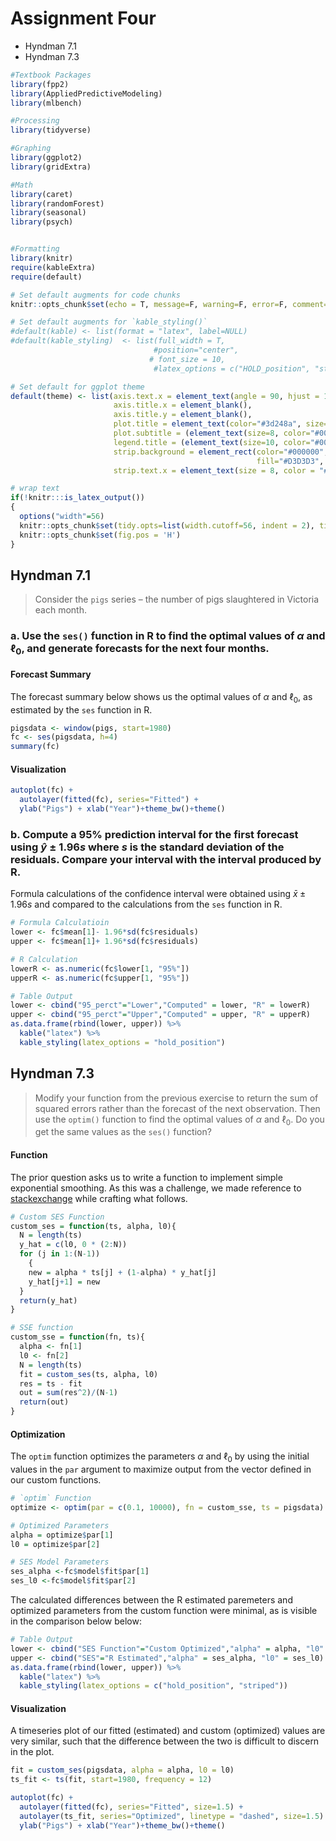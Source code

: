 # Assignment Four 

*  Hyndman 7.1     
*  Hyndman 7.3   


```r
#Textbook Packages
library(fpp2)
library(AppliedPredictiveModeling)
library(mlbench)

#Processing
library(tidyverse)

#Graphing
library(ggplot2)
library(gridExtra)

#Math
library(caret)
library(randomForest)
library(seasonal)
library(psych)


#Formatting
library(knitr)
require(kableExtra)
require(default)
```


```r
# Set default augments for code chunks
knitr::opts_chunk$set(echo = T, message=F, warning=F, error=F, comment=F, fig.width=10, fig.height = 3)

# Set default augments for `kable_styling()` 
#default(kable) <- list(format = "latex", label=NULL)
#default(kable_styling)  <- list(full_width = T,
                                #position="center",
                               # font_size = 10, 
                                #latex_options = c("HOLD_position", "striped"))

# Set default for ggplot theme
default(theme) <- list(axis.text.x = element_text(angle = 90, hjust = 1),
                       axis.title.x = element_blank(),
                       axis.title.y = element_blank(),
                       plot.title = element_text(color="#3d248a", size=10, face="bold"),
                       plot.subtitle = (element_text(size=8, color="#000000")),
                       legend.title = (element_text(size=10, color="#000000", face="bold")),
                       strip.background = element_rect(color="#000000", 
                                                       fill="#D3D3D3", size=1, linetype="solid"),
                       strip.text.x = element_text(size = 8, color = "#000000", face="bold"))

# wrap text
if(!knitr:::is_latex_output())
{
  options("width"=56)
  knitr::opts_chunk$set(tidy.opts=list(width.cutoff=56, indent = 2), tidy = TRUE)
  knitr::opts_chunk$set(fig.pos = 'H')
}
```



## Hyndman 7.1   

> Consider the `pigs` series -- the number of pigs slaughtered in Victoria each month. 

### a. Use the `ses()` function in R to find the optimal values of $\alpha$ and $\ell_0$, and generate forecasts for the next four months.

#### Forecast Summary

The forecast summary below shows us the optimal values of $\alpha$ and $\ell_0$, as estimated by the `ses` function in R. 

```r
pigsdata <- window(pigs, start=1980)
fc <- ses(pigsdata, h=4)
summary(fc) 
```

#### Visualization

```r
autoplot(fc) +
  autolayer(fitted(fc), series="Fitted") +
  ylab("Pigs") + xlab("Year")+theme_bw()+theme()
```

### b. Compute a 95% prediction interval for the first forecast using $\hat{y}\pm1.96s$ where $s$ is the standard deviation of the residuals. Compare your interval with the interval produced by R.

Formula calculations of the confidence interval were obtained using $\bar{x} \pm 1.96s$ and compared to the calculations from the `ses` function in R. 

```r
# Formula Calculatioin
lower <- fc$mean[1]- 1.96*sd(fc$residuals)
upper <- fc$mean[1]+ 1.96*sd(fc$residuals)

# R Calculation
lowerR <- as.numeric(fc$lower[1, "95%"])
upperR <- as.numeric(fc$upper[1, "95%"])

# Table Output
lower <- cbind("95_perct"="Lower","Computed" = lower, "R" = lowerR)
upper <- cbind("95_perct"="Upper","Computed" = upper, "R" = upperR)
as.data.frame(rbind(lower, upper)) %>% 
  kable("latex") %>% 
  kable_styling(latex_options = "hold_position")
``` 


## Hyndman 7.3   

> Modify your function from the previous exercise to return the sum of squared errors rather than the forecast of the next observation. Then use the `optim()` function to find the optimal values of $\alpha$ and  $\ell_0$. Do you get the same values as the `ses()` function? 

#### Function

The prior question asks us to write a function to implement simple exponential smoothing. As this was a challenge, we made reference to  [stackexchange](https://stats.stackexchange.com/questions/379727/how-to-use-optim-function-in-r-on-my-custom-residual-sum-of-squares-function) while crafting what follows.  

```r
# Custom SES Function
custom_ses = function(ts, alpha, l0){
  N = length(ts)
  y_hat = c(l0, 0 * (2:N))
  for (j in 1:(N-1))
    {
    new = alpha * ts[j] + (1-alpha) * y_hat[j]
    y_hat[j+1] = new
  }
  return(y_hat)
}

# SSE function
custom_sse = function(fn, ts){
  alpha <- fn[1]
  l0 <- fn[2]
  N = length(ts)
  fit = custom_ses(ts, alpha, l0)
  res = ts - fit
  out = sum(res^2)/(N-1)
  return(out)
}
```

#### Optimization

The `optim` function optimizes the parameters $\alpha$ and $\ell_0$ by using the initial values in the `par` argument to maximize output from the vector defined in our custom functions. 

```r
# `optim` Function 
optimize <- optim(par = c(0.1, 10000), fn = custom_sse, ts = pigsdata)

# Optimized Parameters
alpha = optimize$par[1]
l0 = optimize$par[2]

# SES Model Parameters 
ses_alpha <-fc$model$fit$par[1]
ses_l0 <-fc$model$fit$par[2]
```

The calculated differences between the R estimated paremeters and optimized parameters from the custom function were minimal, as is visible in the comparison below below: 

```r
# Table Output
lower <- cbind("SES Function"="Custom Optimized","alpha" = alpha, "l0" = l0)
upper <- cbind("SES"="R Estimated","alpha" = ses_alpha, "l0" = ses_l0)
as.data.frame(rbind(lower, upper)) %>% 
  kable("latex") %>% 
  kable_styling(latex_options = c("hold_position", "striped")) 
```

#### Visualization

A timeseries plot of our fitted (estimated) and custom (optimized) values are very similar, such that the difference between the two is difficult to discern in the plot. 

```r
fit = custom_ses(pigsdata, alpha = alpha, l0 = l0)
ts_fit <- ts(fit, start=1980, frequency = 12)

autoplot(fc) +
  autolayer(fitted(fc), series="Fitted", size=1.5) +
  autolayer(ts_fit, series="Optimized", linetype = "dashed", size=1.5) +
  ylab("Pigs") + xlab("Year")+theme_bw()+theme()
```
